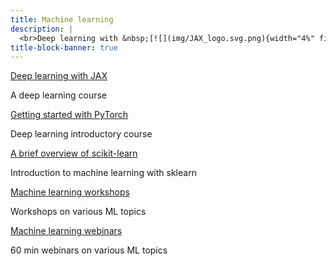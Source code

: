 ```yaml
---
title: Machine learning
description: |
  <br>Deep learning with &nbsp;[![](img/JAX_logo.svg.png){width="4%" fig-alt="noshadow"}](https://jax.readthedocs.io) &nbsp;and &nbsp;[![](img/pytorch_logo.svg){width="2.5%" fig-alt="noshadow"}](https://pytorch.org/)<br>Machine learning with &nbsp;[![](img/sklearn_logo.svg.png){width="5%" fig-alt="noshadow"}](https://scikit-learn.org/)
title-block-banner: true
---
```


:::{layout="[[5, 5], [5, 5], [5, -5]]"}

:::{.card2 .mb-3}

:::{.card-body2}

[Deep learning with JAX](jx_top_intro.qmd){.card-title2 .stretched-link}

[A deep learning course]{.text-muted}

:::

:::

:::{.card2 .mb-3}

:::{.card-body2}

[Getting started with PyTorch](pt_top_intro.qmd){.card-title2 .stretched-link}

[Deep learning introductory course]{.text-muted}

:::

:::

:::{.card2 .mb-3}

:::{.card-body2}

[A brief overview of scikit-learn](sk_intro.qmd){.card-title2 .stretched-link}

[Introduction to machine learning with sklearn]{.text-muted}

:::

:::

:::{.card2 .mb-3}

:::{.card-body2}

[Machine learning workshops](ws_audio_dataloader.qmd){.card-title2 .stretched-link}

[Workshops on various ML topics]{.text-muted}

:::

:::

:::{.card2 .mb-3}

:::{.card-body2}

[Machine learning webinars](wb_torchtensors.qmd){.card-title2 .stretched-link}

[60 min webinars on various ML topics]{.text-muted}

:::

:::

::::
